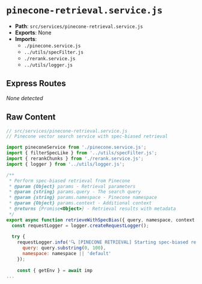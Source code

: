 # `pinecone-retrieval.service.js`

- **Path**: `src/services/pinecone-retrieval.service.js`
- **Exports**: None
- **Imports**:
  - `./pinecone.service.js`
  - `../utils/specFilter.js`
  - `./rerank.service.js`
  - `../utils/logger.js`

## Express Routes
_None detected_

## Raw Content

```js
// src/services/pinecone-retrieval.service.js
// Pinecone vector search service with spec-biased retrieval

import pineconeService from './pinecone.service.js';
import { filterSpecLike } from '../utils/specFilter.js';
import { rerankChunks } from './rerank.service.js';
import { logger } from '../utils/logger.js';

/**
 * Perform spec-biased retrieval from Pinecone
 * @param {Object} params - Retrieval parameters
 * @param {string} params.query - The search query
 * @param {string} params.namespace - Pinecone namespace
 * @param {Object} params.context - Additional context
 * @returns {Promise<Object>} - Retrieval results with metadata
 */
export async function retrieveWithSpecBias({ query, namespace, context = {} }) {
  const requestLogger = logger.createRequestLogger();
  
  try {
    requestLogger.info('🔍 [PINECONE RETRIEVAL] Starting spec-biased retrieval', { 
      query: query.substring(0, 100),
      namespace: namespace || 'default'
    });
    
    const { getEnv } = await imp
...
```
